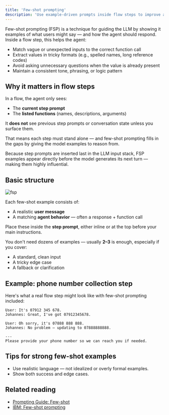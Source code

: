 ```yaml
---
title: 'Few-shot prompting'
description: 'Use example-driven prompts inside flow steps to improve accuracy and reduce ambiguity'
---
```


Few-shot prompting (FSP) is a technique for guiding the LLM by showing it examples of what users might say — and how the agent should respond. Inside a flow step, this helps the agent:

- Match vague or unexpected inputs to the correct function call
- Extract values in tricky formats (e.g., spelled names, long reference codes)
- Avoid asking unnecessary questions when the value is already present
- Maintain a consistent tone, phrasing, or logic pattern

## Why it matters in flow steps

In a flow, the agent only sees:
- The **current step prompt**
- The **listed functions** (names, descriptions, arguments)

It **does not** see previous step prompts or conversation state unless you surface them.

That means each step must stand alone — and few-shot prompting fills in the gaps by giving the model examples to reason from.

<Tip>
Because step prompts are inserted last in the LLM input stack, FSP examples appear directly before the model generates its next turn — making them highly influential.
</Tip>

## Basic structure

![fsp](/images/last-name-fsp.png)

Each few-shot example consists of:

- A realistic **user message**
- A matching **agent behavior** — often a response + function call

Place these inside the **step prompt**, either inline or at the top before your main instructions.

You don't need dozens of examples — usually **2–3** is enough, especially if you cover:
- A standard, clean input
- A tricky edge case
- A fallback or clarification

## Example: phone number collection step

Here's what a real flow step might look like with few-shot prompting included:

```plaintext
User: It's 07912 345 678.
Johannes: Great, I've got 07912345678.

User: Oh sorry, it's 07888 888 888.
Johannes: No problem — updating to 07888888888.

---
Please provide your phone number so we can reach you if needed.
```

## Tips for strong few-shot examples

- Use realistic language — not idealized or overly formal examples.
- Show both success and edge cases.

## Related reading

- [Prompting Guide: Few-shot](https://www.promptingguide.ai/techniques/fewshot)
- [IBM: Few-shot prompting](https://www.ibm.com/think/topics/few-shot-prompting)
